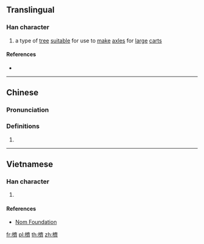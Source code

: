 ==Translingual==

===Han character===
{{Han char|rn=75|rad=木|as=14|sn=18|four=40923|canj=DYX|ids=⿰木齊}}

# a type of [[tree]] [[suitable]] for use to [[make]] [[axle]]s for [[large]] [[cart]]s

====References====
* {{Han ref|kx=0559.140|dkj=15759|dj=0948.290|hdz=21310.030|uh=6AC5|ud=27333|bh=EFDD|bd=61405}}

----

==Chinese==
{{zh-forms}}

===Pronunciation===
{{zh-pron
|m=jī
|c=zai1
|mc=y
|oc=y
|ma=
|cat=n
}}

===Definitions===
{{zh-hanzi}}

# {{rfdef|lang=zh}}

----

==Vietnamese==

===Han character===
{{vi-readings|rs=木14| hanviet = tầy}}

# {{defn|lang=vi|sort=木14}}

====References====
*[http://nomfoundation.org/common/nom_details.php?codepoint=6ac5 Nom Foundation]

[[fr:櫅]]
[[pl:櫅]]
[[th:櫅]]
[[zh:櫅]]